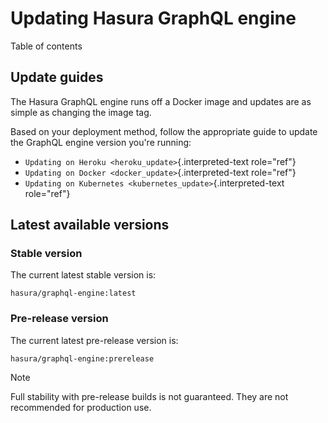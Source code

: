 
Updating Hasura GraphQL engine
==============================

Table of contents

Update guides
-------------

The Hasura GraphQL engine runs off a Docker image and updates are as
simple as changing the image tag.

Based on your deployment method, follow the appropriate guide to update
the GraphQL engine version you\'re running:

-   `Updating on Heroku <heroku_update>`{.interpreted-text role="ref"}
-   `Updating on Docker <docker_update>`{.interpreted-text role="ref"}
-   `Updating on Kubernetes <kubernetes_update>`{.interpreted-text
    role="ref"}

Latest available versions
-------------------------

### Stable version

The current latest stable version is:

<code>hasura/graphql-engine:<span class="latest-release-tag">latest</span></code>

### Pre-release version

The current latest pre-release version is:

<code>hasura/graphql-engine:<span class="latest-prerelease-tag">prerelease</span></code>

Note

Full stability with pre-release builds is not guaranteed. They are not
recommended for production use.
